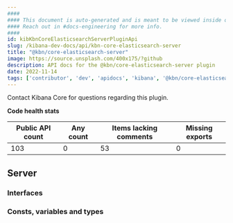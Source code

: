 ```yaml
---
####
#### This document is auto-generated and is meant to be viewed inside our experimental, new docs system.
#### Reach out in #docs-engineering for more info.
####
id: kibKbnCoreElasticsearchServerPluginApi
slug: /kibana-dev-docs/api/kbn-core-elasticsearch-server
title: "@kbn/core-elasticsearch-server"
image: https://source.unsplash.com/400x175/?github
description: API docs for the @kbn/core-elasticsearch-server plugin
date: 2022-11-14
tags: ['contributor', 'dev', 'apidocs', 'kibana', '@kbn/core-elasticsearch-server']
---
```




Contact Kibana Core for questions regarding this plugin.

**Code health stats**

| Public API count  | Any count | Items lacking comments | Missing exports |
|-------------------|-----------|------------------------|-----------------|
| 103 | 0 | 53 | 0 |

## Server

### Interfaces
<DocDefinitionList data={kbnCoreElasticsearchServerObj.server.interfaces}/>

### Consts, variables and types
<DocDefinitionList data={kbnCoreElasticsearchServerObj.server.misc}/>

